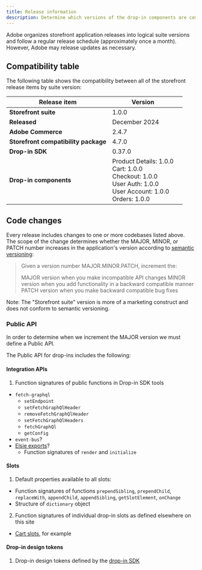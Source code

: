 ```yaml
---
title: Release information
description: Determine which versions of the drop-in components are compatible with each other and with Adobe Commerce.
---
```


Adobe organizes storefront application releases into logical suite versions and follow a regular release schedule (approximately once a month). However, Adobe may release updates as necessary.

## Compatibility table

The following table shows the compatibility between all of the storefront release items by suite version:

| Release item | Version | |
|---|---|---|
| **Storefront suite** | 1.0.0 |
| **Released** | December 2024 |
| **Adobe Commerce** | 2.4.7 |
| **Storefront compatibility package** | 4.7.0 |
| **Drop-in SDK** | 0.37.0 |
| **Drop-in components** | Product Details: 1.0.0<br/>Cart: 1.0.0<br/>Checkout: 1.0.0<br/>User Auth: 1.0.0<br/>User Account: 1.0.0<br/>Orders: 1.0.0 |

## Code changes

Every release includes changes to one or more codebases listed above. The scope of the change determines whether the MAJOR, MINOR, or PATCH number increases in the application's version according to [semantic versioning](https://semver.org/):

> Given a version number MAJOR.MINOR.PATCH, increment the:
> 
> MAJOR version when you make incompatible API changes
> MINOR version when you add functionality in a backward compatible manner
> PATCH version when you make backward compatible bug fixes

Note: The "Storefront suite" version is more of a marketing construct and does not conform to semantic versioning.

### Public API

In order to determine when we increment the MAJOR version we must define a Public API.

The Public API for drop-ins includes the following:

#### Integration APIs

1. Function signatures of public functions in Drop-in SDK tools
  * `fetch-graphql`
    * `setEndpoint`
    * `setFetchGraphQlHeader`
    * `removeFetchGraphQlHeader`
    * `setFetchGraphQlHeaders`
    * `fetchGraphQl`
    * `getConfig`
  * `event-bus`?
  * [Elsie exports](https://git.corp.adobe.com/Commerce-Storefront/StorefrontSDK/blob/82df5ab3b9f23314c2b0816628c928b43643f74b/packages/elsie/src/lib/index.ts)?
    * Function signatures of `render` and `initialize`

#### Slots

1. Default properties available to all slots:
  * Function signatures of functions `prependSibling`, `prependChild`, `replaceWith`, `appendChild`, `appendSibling`, `getSlotElement`, `onChange`
  * Structure of `dictionary` object
2. Function signatures of individual drop-in slots as defined elsewhere on this site
  * [Cart slots](https://experienceleague.adobe.com/developer/commerce/storefront/dropins/cart/slots/), for example

#### Drop-in design tokens

1. Drop-in design tokens defined by the [drop-in SDK](https://elsie.dev/?path=/docs/design-overview--overview)
